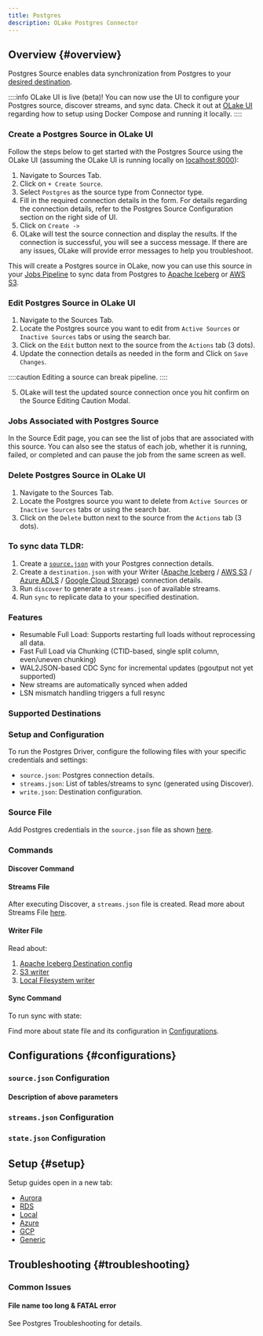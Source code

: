 ```yaml
---
title: Postgres
description: OLake Postgres Connector
---
```


## Overview {#overview}

Postgres Source enables data synchronization from Postgres to your [desired destination](../../writers/iceberg/overview).

::::info
OLake UI is live (beta)! You can now use the UI to configure your Postgres source, discover streams, and sync data. Check it out at [OLake UI](../../getting-started/olake-ui) regarding how to setup using Docker Compose and running it locally.
::::

<Tabs>

<TabItem value="postgres-ui" label="Use OLake UI for Postgres" default>

### Create a Postgres Source in OLake UI

Follow the steps below to get started with the Postgres Source using the OLake UI (assuming the OLake UI is running locally on [localhost:8000](localhost:8000)):
1. Navigate to Sources Tab.
2. Click on `+ Create Source`.
3. Select `Postgres` as the source type from Connector type.
4. Fill in the required connection details in the form. For details regarding the connection details, refer to the Postgres Source Configuration section on the right side of UI.
5. Click on `Create ->`
6. OLake will test the source connection and display the results. If the connection is successful, you will see a success message. If there are any issues, OLake will provide error messages to help you troubleshoot.

This will create a Postgres source in OLake, now you can use this source in your [Jobs Pipeline](../../jobs/overview) to sync data from Postgres to [Apache Iceberg](../../writers/iceberg/overview) or [AWS S3](../../writers/parquet/s3).

### Edit Postgres Source in OLake UI
1. Navigate to the Sources Tab.
2. Locate the Postgres source you want to edit from `Active Sources` or `Inactive Sources` tabs or using the search bar.
3. Click on the `Edit` button next to the source from the `Actions` tab (3 dots).
4. Update the connection details as needed in the form and Click on `Save Changes`.

::::caution
Editing a source can break pipeline.
::::

5. OLake will test the updated source connection once you hit confirm on the Source Editing Caution Modal.

### Jobs Associated with Postgres Source
In the Source Edit page, you can see the list of jobs that are associated with this source. You can also see the status of each job, whether it is running, failed, or completed and can pause the job from the same screen as well.

### Delete Postgres Source in OLake UI
1. Navigate to the Sources Tab.
2. Locate the Postgres source you want to delete from `Active Sources` or `Inactive Sources` tabs or using the search bar.
3. Click on the `Delete` button next to the source from the `Actions` tab (3 dots).

</TabItem>

<TabItem value="postgres-cli" label="Use OLake CLI for Postgres">

### To sync data TLDR:
1. Create a [`source.json`](./config) with your Postgres connection details.
2. Create a `destination.json` with your Writer ([Apache Iceberg](../../writers/iceberg/catalog/overview) / [AWS S3](../../writers/parquet/s3) / [Azure ADLS](../../writers/iceberg/azure) / [Google Cloud Storage](../../writers/iceberg/gcs)) connection details.
3. Run `discover` to generate a `streams.json` of available streams.
4. Run `sync` to replicate data to your specified destination.

### Features

- Resumable Full Load: Supports restarting full loads without reprocessing all data.
- Fast Full Load via Chunking (CTID-based, single split column, even/uneven chunking)
- WAL2JSON-based CDC Sync for incremental updates (pgoutput not yet supported)
- New streams are automatically synced when added
- LSN mismatch handling triggers a full resync

### Supported Destinations

<SupportedDestinations/>

### Setup and Configuration

To run the Postgres Driver, configure the following files with your specific credentials and settings:

- `source.json`: Postgres connection details.
- `streams.json`: List of tables/streams to sync (generated using Discover).
- `write.json`: Destination configuration.

### Source File
Add Postgres credentials in the `source.json` file as shown [here](#configurations).

### Commands

#### Discover Command

<Tabs>

<TabItem value="docker-postgres" label="OLake Docker" default>
<DockerDiscoverPostgres/>
</TabItem>

<TabItem value="docker-local" label="Locally run OLake" default>
<LocalDiscoverPostgres/>
</TabItem>

</Tabs>

#### Streams File
After executing Discover, a `streams.json` file is created. Read more about Streams File [here](#configurations).

#### Writer File
Read about:
1. [Apache Iceberg Destination config](../../writers/iceberg/catalog/overview)
2. [S3 writer](../../writers/parquet/s3)
3. [Local Filesystem writer](../../writers/parquet/local)

#### Sync Command

<Tabs>

<TabItem value="docker-postgres-2" label="OLake Docker" default>
<DockerSyncPostgres/>
</TabItem>

<TabItem value="docker-local-2" label="Locally run OLake" default>
<LocalSyncPostgres/>
</TabItem>

</Tabs>

To run sync with state:

<Tabs>

<TabItem value="docker-postgres-3" label="OLake Docker" default>
<DockerSyncWithStatePostgres/>
</TabItem>

<TabItem value="docker-local-3" label="Locally run OLake" default>
<LocalSyncWithStatePostgres/>
</TabItem>

</Tabs>

Find more about state file and its configuration in [Configurations](#configurations).

</TabItem>

</Tabs>

## Configurations {#configurations}

### `source.json` Configuration

<PostgresSourceConfig/>

#### Description of above parameters
<PostgresSourceConfigDetails/>

### `streams.json` Configuration

<StreamsOnly/>
<StreamsOnlyDetails/>

### `state.json` Configuration

<PostgresStateConfig/>
<PostgresStateConfigDetails/>

## Setup {#setup}

Setup guides open in a new tab:

- <a href="/docs/connectors/postgres/setup/aurora" target="_blank" rel="noopener noreferrer">Aurora</a>
- <a href="/docs/connectors/postgres/setup/rds" target="_blank" rel="noopener noreferrer">RDS</a>
- <a href="/docs/connectors/postgres/setup/local" target="_blank" rel="noopener noreferrer">Local</a>
- <a href="/docs/connectors/postgres/setup/azure" target="_blank" rel="noopener noreferrer">Azure</a>
- <a href="/docs/connectors/postgres/setup/gcp" target="_blank" rel="noopener noreferrer">GCP</a>
- <a href="/docs/connectors/postgres/setup/generic" target="_blank" rel="noopener noreferrer">Generic</a>

## Troubleshooting {#troubleshooting}

### Common Issues

#### File name too long & FATAL error
See Postgres Troubleshooting for details.


